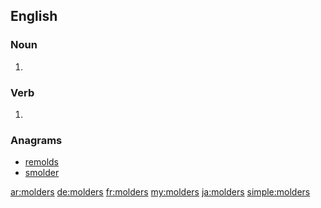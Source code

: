 ==English==

===Noun===
{{head|en|noun plural form}}

# {{plural of|molder|lang=en}}

===Verb===
{{head|en|verb form}}

# {{en-third-person singular of|molder}}

===Anagrams===
* [[remolds#English|remolds]]
* [[smolder#English|smolder]]

[[ar:molders]]
[[de:molders]]
[[fr:molders]]
[[my:molders]]
[[ja:molders]]
[[simple:molders]]
